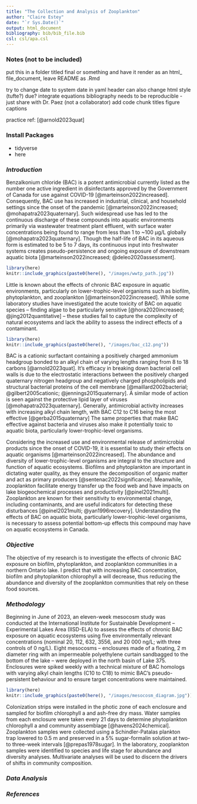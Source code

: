 ```yaml
---
title: "The Collection and Analysis of Zooplankton"
author: "Claire Estey"
date: "`r Sys.Date()`"
output: html_document
bibliography: bib/bib_file.bib
csl: csl/apa.csl
---
```


### Notes (not to be included)

put this in a folder titled final or something and have it render as an html_ file_document, leave README as .Rmd

try to change date to system date in yaml header 
can also change html style (tufte?)
due?
integrate equations 
bibliography
needs to be reproducible - just share with Dr. Paez (not a collaborator)
add code chunk titles
figure captions

practice ref: [@arnold2023quat]

### Install Packages

- tidyverse
- here

### *Introduction*

  Benzalkonium chloride (BAC) is a potent antimicrobial currently listed as the number one active ingredient in disinfectants approved by the Government of Canada for use against COVID-19 [@marteinson2022increased]. Consequently, BAC use has increased in industrial, clinical, and household settings since the onset of the pandemic [@marteinson2022increased; @mohapatra2023quaternary]. Such widespread use has led to the continuous discharge of these compounds into aquatic environments primarily via wastewater treatment plant effluent, with surface water concentrations being found to range from less than 1 to ~100 µg/L globally [@mohapatra2023quaternary]. Though the half-life of BAC in its aqueous form is estimated to be 5 to 7 days, its continuous input into freshwater systems creates pseudo-persistence and ongoing exposure of downstream aquatic biota [@marteinson2022increased; @deleo2020assessment]. 

```r

library(here)
knitr::include_graphics(paste0(here(), "/images/wwtp_path.jpg"))

```

  Little is known about the effects of chronic BAC exposure in aquatic environments, particularly on lower-trophic-level organisms such as biofilm, phytoplankton, and zooplankton [@marteinson2022increased]. While some laboratory studies have investigated the acute toxicity of BAC on aquatic species – finding algae to be particularly sensitive [@hora2020increased; @jing2012quantitative] – these studies fail to capture the complexity of natural ecosystems and lack the ability to assess the indirect effects of a contaminant. 

  
```r

library(here)
knitr::include_graphics(paste0(here(), "/images/bac_c12.png"))

```

  BAC is a cationic surfactant containing a positively charged ammonium headgroup bonded to an alkyl chain of varying lengths ranging from 8 to 18 carbons [@arnold2023quat]. It’s efficacy in breaking down bacterial cell walls is due to the electrostatic interactions between the positively charged quaternary nitrogen headgroup and negatively charged phospholipids and structural bacterial proteins of the cell membrane [@maillard2002bacterial; @gilbert2005cationic; @jennings2015quaternary]. A similar mode of action is seen against the protective lipid layer of viruses [@mohapatra2023quaternary]. Generally, antimicrobial activity increases with increasing alkyl chain length, with BAC C12 to C16 being the most effective [@gerba2015quaternary] The same properties that make BAC effective against bacteria and viruses also make it potentially toxic to aquatic biota, particularly lower-trophic-level organisms.

Considering the increased use and environmental release of antimicrobial products since the onset of COVID-19, it is essential to study their effects on aquatic organisms [@marteinson2022increased]. The abundance and diversity of lower-trophic-level organisms are integral to the structure and function of aquatic ecosystems. Biofilms and phytoplankton are important in dictating water quality, as they ensure the decomposition of organic matter and act as primary producers [@sentenac2022significance]. Meanwhile, zooplankton facilitate energy transfer up the food web and have impacts on lake biogeochemical processes and productivity [@pinel2021multi]. Zooplankton are known for their sensitivity to environmental change, including contaminants, and are useful indicators for detecting these disturbances [@pinel2021multi; @yan1996recovery]. Understanding the effects of BAC on aquatic biota, particularly lower-trophic-level organisms, is necessary to assess potential bottom-up effects this compound may have on aquatic ecosystems in Canada. 

### *Objective*

The objective of my research is to investigate the effects of chronic BAC exposure on biofilm, phytoplankton, and zooplankton communities in a northern Ontario lake. I predict that with increasing BAC concentration, biofilm and phytoplankton chlorophyll a will decrease, thus reducing the abundance and diversity of the zooplankton communities that rely on these food sources.

### *Methodology*

Beginning in June of 2023, an eleven-week mesocosm study was conducted at the International Institute for Sustainable Development – Experimental Lakes Area (IISD-ELA) to assess the effects of chronic BAC exposure on aquatic ecosystems using five environmentally relevant concentrations (nominal 20, 112, 632, 3556, and 20 000 ng/L; with three controls of 0 ng/L). Eight mesocosms – enclosures made of a floating, 2 m diameter ring with an impermeable polyethylene curtain sandbagged to the bottom of the lake – were deployed in the north basin of Lake 375. Enclosures were spiked weekly with a technical mixture of BAC homologs with varying alkyl chain lengths (C10 to C18) to mimic BAC’s pseudo-persistent behaviour and to ensure target concentrations were maintained. 

```r

library(here)
knitr::include_graphics(paste0(here(), "/images/mesocosm_diagram.jpg"))

```

Colonization strips were installed in the photic zone of each enclosure and sampled for biofilm chlorophyll a and ash-free dry mass. Water samples from each enclosure were taken every 21 days to determine phytoplankton chlorophyll a and community assemblage [@havens2024chemical]. Zooplankton samples were collected using a Schindler-Patalas plankton trap lowered to 0.5 m and preserved in a 5% sugar-formalin solution at two- to three-week intervals [@prepas1978sugar]. In the laboratory, zooplankton samples were identified to species and life stage for abundance and diversity analyses. Multivariate analyses will be used to discern the drivers of shifts in community composition.

### *Data Analysis*



### *References*